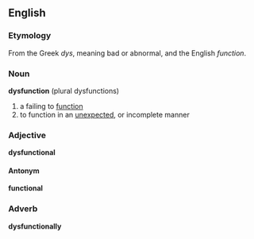 == English ==

===Etymology===
From the Greek ''dys'', meaning bad or abnormal, and the English ''function''.

=== Noun ===
'''dysfunction''' (plural dysfunctions)
# a failing to [[function]]
# to function in an [[unexpected]], or incomplete manner

=== Adjective ===
'''dysfunctional'''

==== Antonym ====
'''functional'''

=== Adverb ===
'''dysfunctionally'''
